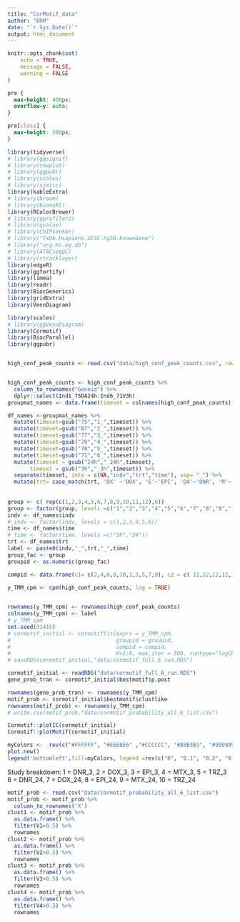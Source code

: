 ```yaml
---
title: "CorMotif_data"
author: "ERM"
date: "`r Sys.Date()`"
output: html_document
---
```



```r
knitr::opts_chunk$set(
	echo = TRUE,
	message = FALSE,
	warning = FALSE
)
```

```css
pre {
  max-height: 400px;
  overflow-y: auto;
}

pre[class] {
  max-height: 200px;
}
```

```r
library(tidyverse)
# library(ggsignif)
# library(cowplot)
# library(ggpubr)
# library(scales)
# library(sjmisc)
library(kableExtra)
# library(broom)
# library(biomaRt)
library(RColorBrewer)
# library(gprofiler2)
# library(qvalue)
# library(ChIPseeker)
# library("TxDb.Hsapiens.UCSC.hg38.knownGene")
# library("org.Hs.eg.db")
# library(ATACseqQC)
# library(rtracklayer)
library(edgeR)
library(ggfortify)
library(limma)
library(readr)
library(BiocGenerics)
library(gridExtra)
library(VennDiagram)

library(scales)
# library(ggVennDiagram)
library(Cormotif)
library(BiocParallel)
library(ggpubr)
```

```r

```

```r
high_conf_peak_counts <- read.csv("data/high_conf_peak_counts.csv", row.names = 1)


high_conf_peak_counts <- high_conf_peak_counts %>% 
  column_to_rownames("Geneid") %>% 
  dplyr::select(Ind1_75DA24h:Ind6_71V3h)
groupmat_names <- data.frame(timeset = colnames(high_conf_peak_counts))

df_names <-groupmat_names %>% 
  mutate(timeset=gsub("75","1_",timeset)) %>%
  mutate(timeset=gsub("87","2_",timeset)) %>%
  mutate(timeset=gsub("77","3_",timeset)) %>%
  mutate(timeset=gsub("79","4_",timeset)) %>%
  mutate(timeset=gsub("78","5_",timeset)) %>%
  mutate(timeset=gsub("71","6_",timeset)) %>%
  mutate(timeset = gsub("24h","_24h",timeset),
       timeset = gsub("3h","_3h",timeset)) %>%
  separate(timeset, into = c(NA,"indv","trt","time"), sep= "_") %>% 
  mutate(trt= case_match(trt, 'DX' ~'DOX', 'E'~'EPI', 'DA'~'DNR', 'M'~'MTX', 'T'~'TRZ', 'V'~'VEH',.default = trt)) 
  
 
group <- c( rep(c(1,2,3,4,5,6,7,8,9,10,11,12),6))
group <- factor(group, levels =c("1","2","3","4","5","6","7","8","9","10","11","12"))                        
indv <- df_names$indv
# indv <- factor(indv, levels = c(1,2,3,4,5,6))
time <- df_names$time
# time <- factor(time, levels =c("3h","24"))
trt <- df_names$trt
label <- paste0(indv,"_",trt,"_",time)
group_fac <- group
groupid <- as.numeric(group_fac)

compid <- data.frame(c1= c(2,4,6,8,10,1,3,5,7,9), c2 = c( 12,12,12,12,12,11,11,11,11,11))

y_TMM_cpm <- cpm(high_conf_peak_counts, log = TRUE)
 

rownames(y_TMM_cpm) <- rownames(high_conf_peak_counts)
colnames(y_TMM_cpm) <- label
# y_TMM_cpm
set.seed(31415)
# cormotif_initial <- cormotiffit(exprs = y_TMM_cpm,
#                                 groupid = groupid,
#                                 compid = compid,
#                                 K=1:6, max.iter = 500, runtype="logCPM")
# saveRDS(cormotif_initial,"data/cormotif_full_6_run.RDS")

cormotif_initial <- readRDS("data/cormotif_full_6_run.RDS")
gene_prob_tran <- cormotif_initial$bestmotif$p.post

rownames(gene_prob_tran) <- rownames(y_TMM_cpm)
motif_prob <- cormotif_initial$bestmotif$clustlike
rownames(motif_prob) <- rownames(y_TMM_cpm)
# write.csv(motif_prob,"data/cormotif_probability_all_6_list.csv")

Cormotif::plotIC(cormotif_initial)
Cormotif::plotMotif(cormotif_initial)

myColors <-  rev(c("#FFFFFF", "#E6E6E6" ,"#CCCCCC", "#B3B3B3", "#999999", "#808080", "#666666","#4C4C4C", "#333333", "#191919","#000000"))
plot.new()
legend('bottomleft',fill=myColors, legend =rev(c("0", "0.1", "0.2", "0.3", "0.4",  "0.5", "0.6", "0.7", "0.8","0.9", "1")), box.col="white",title = "Probability\nlegend", horiz=FALSE,title.cex=.8)


```

Study breakdown: 1 = DNR_3, 2 = DOX_3, 3 = EPI_3, 4 = MTX_3, 5 = TRZ_3  
                6 = DNR_24, 7 = DOX_24, 8 = EPI_24, 9 = MTX_24, 10 = TRZ_24


```r

motif_prob <- read.csv("data/cormotif_probability_all_6_list.csv")
motif_prob <- motif_prob %>% 
  column_to_rownames('X')
clust1 <- motif_prob %>%
  as.data.frame() %>%
  filter(V1>0.5) %>% 
  rownames
clust2 <- motif_prob %>%
  as.data.frame() %>%
  filter(V2>0.5) %>% 
  rownames
clust3 <- motif_prob %>%
  as.data.frame() %>%
  filter(V3>0.5) %>% 
  rownames
clust4 <- motif_prob %>%
  as.data.frame() %>%
  filter(V4>0.5) %>% 
  rownames


```



